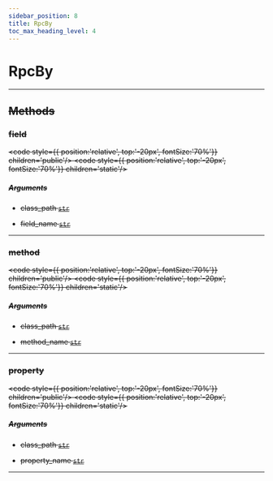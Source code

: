 ```yaml
---
sidebar_position: 8
title: RpcBy
toc_max_heading_level: 4
---
```


# RpcBy <s generated />

<hr class="solid" />  <s generated />

## Methods <s generated />

### field <s generated />

<s childtag /> <code style={{ position:'relative', top:'-20px', fontSize:'70%'}} children='public'/> <code style={{ position:'relative', top:'-20px', fontSize:'70%'}} children='static'/> <s generated />

##### Arguments <s generated />

- class_path [`str`]( https://docs.python.org/3.9/library/stdtypes.html?highlight=int#numeric-types-int-float-complex) <s generated />

- field_name [`str`]( https://docs.python.org/3.9/library/stdtypes.html?highlight=int#numeric-types-int-float-complex) <s generated />

<hr class="solid" />  <s generated />

### method <s generated />

<s childtag /> <code style={{ position:'relative', top:'-20px', fontSize:'70%'}} children='public'/> <code style={{ position:'relative', top:'-20px', fontSize:'70%'}} children='static'/> <s generated />

##### Arguments <s generated />

- class_path [`str`]( https://docs.python.org/3.9/library/stdtypes.html?highlight=int#numeric-types-int-float-complex) <s generated />

- method_name [`str`]( https://docs.python.org/3.9/library/stdtypes.html?highlight=int#numeric-types-int-float-complex) <s generated />

<hr class="solid" />  <s generated />

### property <s generated />

<s childtag /> <code style={{ position:'relative', top:'-20px', fontSize:'70%'}} children='public'/> <code style={{ position:'relative', top:'-20px', fontSize:'70%'}} children='static'/> <s generated />

##### Arguments <s generated />

- class_path [`str`]( https://docs.python.org/3.9/library/stdtypes.html?highlight=int#numeric-types-int-float-complex) <s generated />

- property_name [`str`]( https://docs.python.org/3.9/library/stdtypes.html?highlight=int#numeric-types-int-float-complex) <s generated />

<hr class="solid" />  <s generated />
